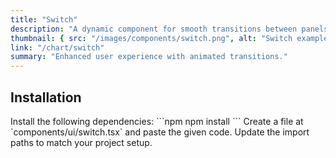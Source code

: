 ```yaml
---
title: "Switch"
description: "A dynamic component for smooth transitions between panels."
thumbnail: { src: "/images/components/switch.png", alt: "Switch example" }
link: "/chart/switch"
summary: "Enhanced user experience with animated transitions."
---
```


<ComponentPreview name="switch-demo" />

## Installation

<Steps>

<Step>
Install the following dependencies:
</Step>
```npm
npm install 
```

<Step>
Create a file at `components/ui/switch.tsx` and paste the given code.  
</Step>

<CollapsibleSource name="switch" />

<Step>
Update the import paths to match your project setup.
</Step>

</Steps>